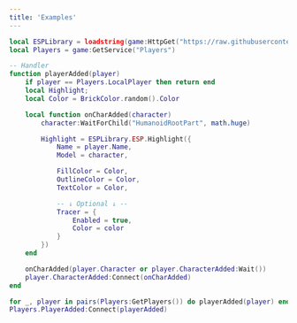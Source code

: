 ```yaml
---
title: 'Examples'
---
```


```lua player_esp.lua
local ESPLibrary = loadstring(game:HttpGet("https://raw.githubusercontent.com/mstudio45/MS-ESP/refs/heads/main/source.lua"))()
local Players = game:GetService("Players")

-- Handler
function playerAdded(player)
    if player == Players.LocalPlayer then return end
    local Highlight;
    local Color = BrickColor.random().Color

    local function onCharAdded(character)
        character:WaitForChild("HumanoidRootPart", math.huge)

        Highlight = ESPLibrary.ESP.Highlight({
            Name = player.Name, 
            Model = character,

            FillColor = Color,
            OutlineColor = Color,
            TextColor = Color,

            -- ↓ Optional ↓ --
            Tracer = { 
                Enabled = true,
                Color = color
            }
        })
    end

    onCharAdded(player.Character or player.CharacterAdded:Wait())
    player.CharacterAdded:Connect(onCharAdded)
end

for _, player in pairs(Players:GetPlayers()) do playerAdded(player) end
Players.PlayerAdded:Connect(playerAdded)
```